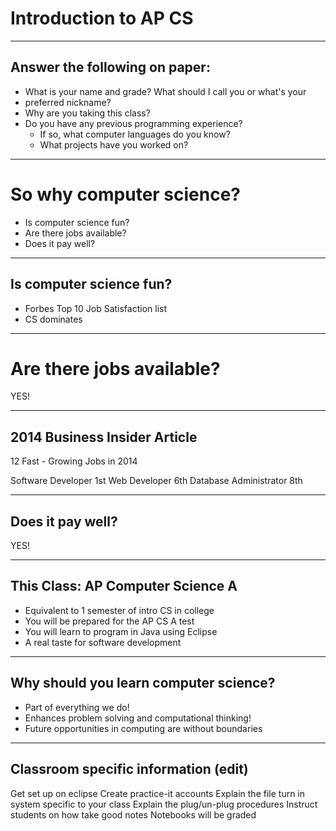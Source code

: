 
# Introduction to AP CS

---

## Answer the following on paper:

- What is your name and grade? What should I call you or what's your 
- preferred nickname?
- Why are you taking this class?
- Do you have any previous programming experience?
  - If so, what computer languages do you know?
  - What projects have you worked on?

---

# So why computer science?

- Is computer science fun?
- Are there jobs available?
- Does it pay well?

---

## Is computer science fun?

- Forbes Top 10 Job Satisfaction list
- CS dominates

---

# Are there jobs available?

YES!

---

## 2014 Business Insider Article

12 Fast - Growing Jobs in 2014

Software Developer 1st
Web Developer 6th
Database Administrator 8th

---

## Does it pay well?

YES!

---

## This Class: AP Computer Science A


- Equivalent to 1 semester of intro CS in college
- You will be prepared for the AP CS A test
- You will learn to program in Java using Eclipse
- A real taste for software development

---

## Why should you learn computer science?

- Part of everything we do!
- Enhances problem solving and computational thinking!
- Future opportunities in computing are without boundaries


---

## Classroom specific information (edit)

Get set up on eclipse
Create practice-it accounts
Explain the file turn in system specific to your class
Explain the plug/un-plug procedures
Instruct students on how take good notes
Notebooks will be graded
